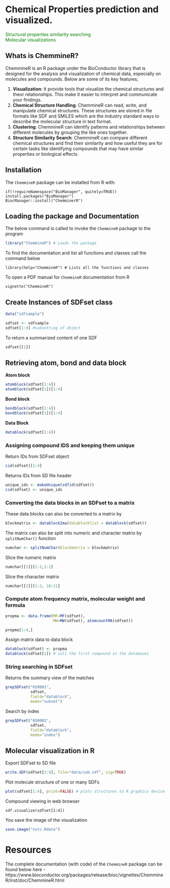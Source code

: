 # Chemical Properties prediction and visualized. 
<span style="color: green;">Structural properties similarity searching</span>  
<span style="color: green;">Molecular visualizations</span>

## Whats is ChemmineR?
ChemmineR is an R package under the BioConductor library that is designed for the analysis and visualization of chemical data, especially on molecules and compounds. Below are some of its key features; 

1. **Visualization**: It provide tools that visualize the chemical structures and theor relationships. This make it easier to interpret and communicate your findings. 
2. **Chemical Structure Handling**: ChemmineR can read, write, and manipulate chemical structures. These structures are stored in file formats like SDF and SMILES which are the industry standard ways to describe the molecular structure in text format. 
3. **Clustering**: ChemmineR can identify patterns and relationships between different molecules by grouping the like ones together.
4. **Structure Similarity Search**: ChemmineR can compare different chemical structures and find their similarity and how useful they are for certain tasks like identifying compounds that may have similar properties or biological effects. 

## Installation 
The `ChemmineR` package can be installed from R with: 

```
if(!requireNamespace("BioManager", quitely=TRUE))
install.packages("BioManager")
BiocManager::install("ChemminerR")
```

## Loading the package and Documentation 
The below command is called to invoke the `ChemmineR` package to the program 
```r
library("ChemmineR") # Loads the package
```

To find the documentation and list all functions and classes call the command below
```
library(help="ChemmineR") # Lists all the functions and classes
```

To open a PDF manual for `ChemmineR` documentation from R
```
vignette("ChemmineR")
```

## Create Instances of SDFset class

```r
data("sdfsample")
```

```r
sdfset <- sdfsample
sdfset[1:4] #subsetting of object
```

To return a summarized content of one SDF
```r
sdfset[[1]]
```

## Retrieving atom, bond and data block
**Atom block**

```r
atomblock(sdfset[1:4])
atomblock(sdfset[1])[1:4]
```

**Bond block**
```r
bondblock(sdfset[1:4])
bondblock(sdfset[1])[1:4]
```

**Data Block**
```r
datablock(sdfset[1:4])
```

### Assigning compound IDS and keeping them unique

Return IDs from SDFset object
```r
cid(sdfset)[1:4]
```

Returns IDs from SD file header 
```r
unique_ids <- makeUnique(sdfid(sdfset))
cid(sdfset) <- unique_ids
```


### Converting the data blocks in an SDFset to a matrix
These data blocks can also be converted to a matrix by 

```r
blockmatrix <- datablock2ma(datablocklist = datablock(sdfset))
```

The matrix can also be split into numeric and character matrix by `splitNumChar()` function
```r
numchar <- splitNumChar(blockmatrix = blockmatrix)
```

Slice the numeric matrix 

```r
numchar[[1]][1:2,1:2]
```

Slice the character matrix 
```r
numchar[[2]][1:2, 10:11]
```

### Compute atom frequency matrix, molecular weight and formula 

```r
propma <- data.frame(MF=MF(sdfset),
                     MW=MW(sdfset), atomcountMA(sdfset))

propma[1:4,]
```

Assign matrix data to data block 
```r
datablock(sdfset) <- propma
datablock(sdfset[1]) # call the first compound in the databases 
```

### String searching in SDFset

Returns the  summary view of the matches 
```r
grepSDFset("650001", 
           sdfset,
           field="datablock",
           mode="subset")
```
Search by index
```r
grepSDFset("650001", 
           sdfset,
           field="datablock",
           mode="index")
```

## Molecular visualization in R 

Export SDFset to SD file 

```r
write.SDF(sdfset[1:4], file="data/sub.sdf", sig=TRUE)
```

Plot molecule structure of one or many SDFs

```r
plot(sdfset[1:4], print=FALSE) # plots structures to R graphics device
```

Compound viewing in web browser
```
sdf.visualize(sdfset[1:4])
```

You save the image of the visualization
```r
save.image("nstc.Rdata")
```

# Resources
The complete documentation (with code) of the `ChemmineR` package can be found below here 
- https://www.bioconductor.org/packages/release/bioc/vignettes/ChemmineR/inst/doc/ChemmineR.html

